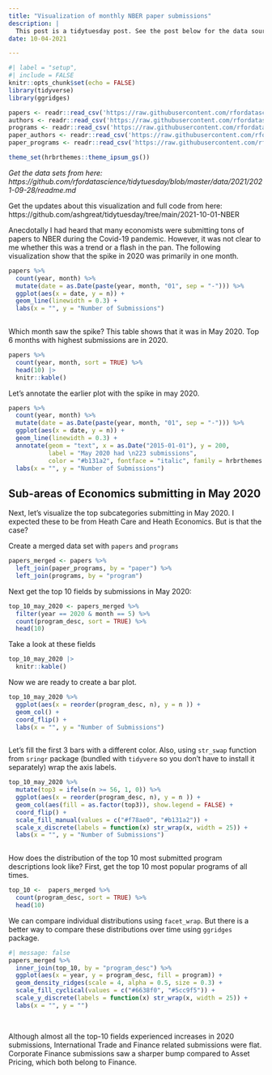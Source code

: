 ```yaml
---
title: "Visualization of monthly NBER paper submissions"
description: |
  This post is a tidytuesday post. See the post below for the data source.
date: 10-04-2021

---
```


```r
#| label = "setup",
#| include = FALSE
knitr::opts_chunk$set(echo = FALSE)
library(tidyverse)
library(ggridges)

papers <- readr::read_csv('https://raw.githubusercontent.com/rfordatascience/tidytuesday/master/data/2021/2021-09-28/papers.csv')
authors <- readr::read_csv('https://raw.githubusercontent.com/rfordatascience/tidytuesday/master/data/2021/2021-09-28/authors.csv')
programs <- readr::read_csv('https://raw.githubusercontent.com/rfordatascience/tidytuesday/master/data/2021/2021-09-28/programs.csv')
paper_authors <- readr::read_csv('https://raw.githubusercontent.com/rfordatascience/tidytuesday/master/data/2021/2021-09-28/paper_authors.csv')
paper_programs <- readr::read_csv('https://raw.githubusercontent.com/rfordatascience/tidytuesday/master/data/2021/2021-09-28/paper_programs.csv')

theme_set(hrbrthemes::theme_ipsum_gs())
```

*Get the data sets from here: https://github.com/rfordatascience/tidytuesday/blob/master/data/2021/2021-09-28/readme.md*

:::{.column-margin}
Get the updates about this visualization and full code from here: https://github.com/ashgreat/tidytuesday/tree/main/2021-10-01-NBER
:::

Anecdotally I had heard that many economists were submitting tons of papers to NBER during the Covid-19 pandemic. However, it was not clear to me whether this was a trend or a flash in the pan. The following visualization show that the spike in 2020 was primarily in one month.

```r
papers %>% 
  count(year, month) %>% 
  mutate(date = as.Date(paste(year, month, "01", sep = "-"))) %>% 
  ggplot(aes(x = date, y = n)) +
  geom_line(linewidth = 0.3) +
  labs(x = "", y = "Number of Submissions")
  
```

Which month saw the spike? This table shows that it was in May 2020. Top 6 months with highest submissions are in 2020.

```r
papers %>% 
  count(year, month, sort = TRUE) %>% 
  head(10) |> 
  knitr::kable()
```

Let's annotate the earlier plot with the spike in may 2020.

```r
papers %>% 
  count(year, month) %>% 
  mutate(date = as.Date(paste(year, month, "01", sep = "-"))) %>% 
  ggplot(aes(x = date, y = n)) +
  geom_line(linewidth = 0.3) +
  annotate(geom = "text", x = as.Date("2015-01-01"), y = 200, 
           label = "May 2020 had \n223 submissions", 
           color = "#b131a2", fontface = "italic", family = hrbrthemes::font_gs) +
  labs(x = "", y = "Number of Submissions")
```

## Sub-areas of Economics submitting in May 2020

Next, let's visualize the top subcategories submitting in May 2020. I expected these to be from Heath Care and Heath Economics. But is that the case?

Create a merged data set with `papers` and `programs`

```r
papers_merged <- papers %>% 
  left_join(paper_programs, by = "paper") %>% 
  left_join(programs, by = "program")
```

Next get the top 10 fields by submissions in May 2020:

```r
top_10_may_2020 <- papers_merged %>% 
  filter(year == 2020 & month == 5) %>% 
  count(program_desc, sort = TRUE) %>% 
  head(10)
```

Take a look at these fields

```r
top_10_may_2020 |> 
  knitr::kable()
```

Now we are ready to create a bar plot.

```r
top_10_may_2020 %>% 
  ggplot(aes(x = reorder(program_desc, n), y = n )) +
  geom_col() +
  coord_flip() +
  labs(x = "", y = "Number of Submissions")
  
```

Let's fill the first 3 bars with a different color. Also, using `str_swap` function from `sringr` package (bundled with `tidyvere` so you don't have to install it separately) wrap the axis labels.

```r
top_10_may_2020 %>% 
  mutate(top3 = ifelse(n >= 56, 1, 0)) %>% 
  ggplot(aes(x = reorder(program_desc, n), y = n )) +
  geom_col(aes(fill = as.factor(top3)), show.legend = FALSE) +
  coord_flip() +
  scale_fill_manual(values = c("#f78ae0", "#b131a2")) +
  scale_x_discrete(labels = function(x) str_wrap(x, width = 25)) +
  labs(x = "", y = "Number of Submissions")
  
```

How does the distribution of the top 10 most submitted program descriptions look like? First, get the top 10 most popular programs of all times.

```r
top_10 <-  papers_merged %>% 
  count(program_desc, sort = TRUE) %>%  
  head(10) 
```

We can compare individual distributions using `facet_wrap`. But there is a better way to compare these distributions over time using `ggridges` package.

```r
#| message: false
papers_merged %>% 
  inner_join(top_10, by = "program_desc") %>% 
  ggplot(aes(x = year, y = program_desc, fill = program)) +
  geom_density_ridges(scale = 4, alpha = 0.5, size = 0.3) + 
  scale_fill_cyclical(values = c("#6638f0", "#5cc9f5")) +
  scale_y_discrete(labels = function(x) str_wrap(x, width = 25)) +
  labs(x = "", y = "")
  
  
```

Although almost all the top-10 fields experienced increases in 2020 submissions, International Trade and Finance related submissions were flat. Corporate Finance submissions saw a sharper bump compared to Asset Pricing, which both belong to Finance.
